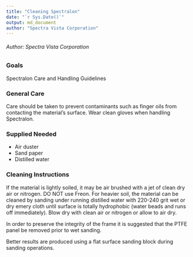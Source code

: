 ```yaml
---
title: "Cleaning Spectralon"
date: "`r Sys.Date()`"
output: md_document
author: "Spectra Vista Corporation"
---
```


###### Author: Spectra Vista Corporation

### Goals

Spectralon Care and Handling Guidelines

### General Care

Care should be taken to prevent contaminants such as finger oils from contacting the material’s surface. Wear clean gloves when handling Spectralon.

### Supplied Needed

* Air duster
* Sand paper
* Distilled water

### Cleaning Instructions

If the material is lightly soiled, it may be air brushed with a jet of clean dry air or nitrogen. DO NOT use Freon. For heavier soil, the material can be cleaned by sanding under running distilled water with 220-240 grit wet or dry emery cloth until surface is totally hydrophobic (water beads and runs off immediately). Blow dry with clean air or nitrogen or allow to air dry.

In order to preserve the integrity of the frame it is suggested that the PTFE panel be removed prior to wet sanding.

Better results are produced using a flat surface sanding block during sanding
operations.